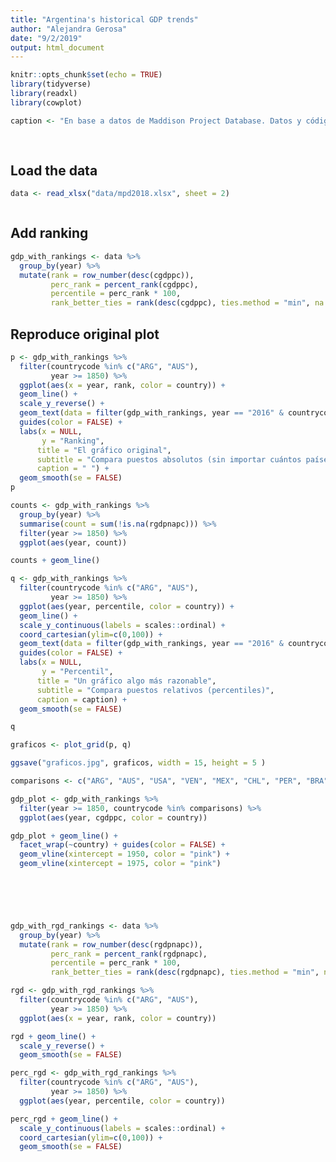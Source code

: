 ```yaml
---
title: "Argentina's historical GDP trends"
author: "Alejandra Gerosa"
date: "9/2/2019"
output: html_document
---
```


```r
knitr::opts_chunk$set(echo = TRUE)
library(tidyverse)
library(readxl)
library(cowplot)

caption <- "En base a datos de Maddison Project Database. Datos y código disponibles en github.com/alegerosa/maddison-project-data"
  
  
```

## Load the data



```r
data <- read_xlsx("data/mpd2018.xlsx", sheet = 2)



```

## Add ranking

```r
gdp_with_rankings <- data %>%
  group_by(year) %>%
  mutate(rank = row_number(desc(cgdppc)),
         perc_rank = percent_rank(cgdppc),
         percentile = perc_rank * 100,
         rank_better_ties = rank(desc(cgdppc), ties.method = "min", na.last = "keep"))
```

## Reproduce original plot

```r

p <- gdp_with_rankings %>%
  filter(countrycode %in% c("ARG", "AUS"),
         year >= 1850) %>% 
  ggplot(aes(x = year, rank, color = country)) +
  geom_line() +
  scale_y_reverse() +
  geom_text(data = filter(gdp_with_rankings, year == "2016" & countrycode %in% c("ARG", "AUS")), aes(label = country, colour = country, x = Inf, y = rank), hjust = 1) +
  guides(color = FALSE) +
  labs(x = NULL,
       y = "Ranking",
      title = "El gráfico original",
      subtitle = "Compara puestos absolutos (sin importar cuántos países haya cada año)",
      caption = " ") +
  geom_smooth(se = FALSE)
p

```


```r
counts <- gdp_with_rankings %>%
  group_by(year) %>% 
  summarise(count = sum(!is.na(rgdpnapc))) %>% 
  filter(year >= 1850) %>%
  ggplot(aes(year, count))

counts + geom_line()

```

```r
q <- gdp_with_rankings %>%
  filter(countrycode %in% c("ARG", "AUS"),
         year >= 1850) %>% 
  ggplot(aes(year, percentile, color = country)) +
  geom_line() +
  scale_y_continuous(labels = scales::ordinal) +
  coord_cartesian(ylim=c(0,100)) +
  geom_text(data = filter(gdp_with_rankings, year == "2016" & countrycode %in% c("ARG", "AUS")), aes(label = country, colour = country, x = Inf, y = percentile), hjust = 1) +
  guides(color = FALSE) +
  labs(x = NULL,
       y = "Percentil",
      title = "Un gráfico algo más razonable",
      subtitle = "Compara puestos relativos (percentiles)",
      caption = caption) +
  geom_smooth(se = FALSE)

q


```

```r
graficos <- plot_grid(p, q)

ggsave("graficos.jpg", graficos, width = 15, height = 5 )
```


```r
comparisons <- c("ARG", "AUS", "USA", "VEN", "MEX", "CHL", "PER", "BRA", "IRL", "ITA", "ESP", "PRY")

gdp_plot <- gdp_with_rankings %>%
  filter(year >= 1850, countrycode %in% comparisons) %>% 
  ggplot(aes(year, cgdppc, color = country))

gdp_plot + geom_line() +
  facet_wrap(~country) + guides(color = FALSE) +
  geom_vline(xintercept = 1950, color = "pink") +
  geom_vline(xintercept = 1975, color = "pink")




  

```

```r

gdp_with_rgd_rankings <- data %>%
  group_by(year) %>%
  mutate(rank = row_number(desc(rgdpnapc)),
         perc_rank = percent_rank(rgdpnapc),
         percentile = perc_rank * 100,
         rank_better_ties = rank(desc(rgdpnapc), ties.method = "min", na.last = "keep"))

rgd <- gdp_with_rgd_rankings %>%
  filter(countrycode %in% c("ARG", "AUS"),
         year >= 1850) %>% 
  ggplot(aes(x = year, rank, color = country)) 

rgd + geom_line() +
  scale_y_reverse() +
  geom_smooth(se = FALSE)

perc_rgd <- gdp_with_rgd_rankings %>%
  filter(countrycode %in% c("ARG", "AUS"),
         year >= 1850) %>% 
  ggplot(aes(year, percentile, color = country))

perc_rgd + geom_line() +
  scale_y_continuous(labels = scales::ordinal) +
  coord_cartesian(ylim=c(0,100)) +
  geom_smooth(se = FALSE)



```